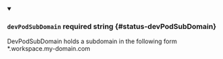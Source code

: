 
<details className="config-field" data-expandable="false" open>
<summary>

### `devPodSubDomain` <span className="config-field-required" data-required="false">required</span> <span className="config-field-type">string</span> <span className="config-field-default"></span> <span className="config-field-enum"></span> {#status-devPodSubDomain}

DevPodSubDomain holds a subdomain in the following form *.workspace.my-domain.com

</summary>



</details>
